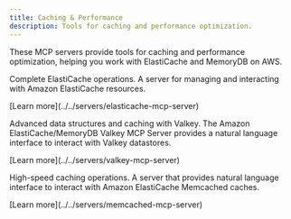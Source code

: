 ```yaml
---
title: Caching & Performance
description: Tools for caching and performance optimization.
---
```



These MCP servers provide tools for caching and performance optimization, helping you work with ElastiCache and MemoryDB on AWS.

<CardGrid>
  <Card title="Amazon ElastiCache MCP Server" icon="seti:db">
    <div>
      <p>Complete ElastiCache operations. A server for managing and interacting with Amazon ElastiCache resources.</p>
      <p class="tool-details">[Learn more](../../servers/elasticache-mcp-server)</p>
      <Badge text="ElastiCache" size="small"/>
    </div>
  </Card>
  
  <Card title="Amazon ElastiCache / MemoryDB for Valkey MCP Server" icon="seti:db">
    <div>
      <p>Advanced data structures and caching with Valkey. The Amazon ElastiCache/MemoryDB Valkey MCP Server provides a natural language interface to interact with Valkey datastores.</p>
      <p class="tool-details">[Learn more](../../servers/valkey-mcp-server)</p>
      <Badge text="Valkey" size="small"/>
    </div>
  </Card>
  
  <Card title="Amazon ElastiCache for Memcached MCP Server" icon="seti:db">
    <div>
      <p>High-speed caching operations. A server that provides natural language interface to interact with Amazon ElastiCache Memcached caches.</p>
      <p class="tool-details">[Learn more](../../servers/memcached-mcp-server)</p>
      <Badge text="Memcached" size="small"/>
    </div>
  </Card>
</CardGrid>
